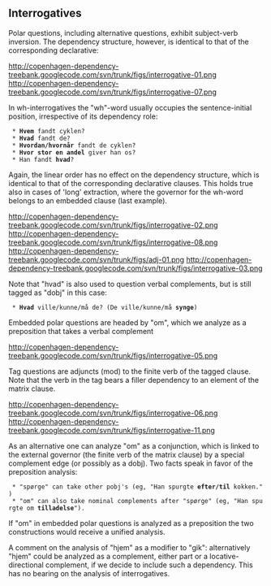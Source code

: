 ==  Interrogatives ==

Polar questions, including alternative questions, exhibit subject-verb inversion. The dependency structure, however, is identical to that of the corresponding declarative:

http://copenhagen-dependency-treebank.googlecode.com/svn/trunk/figs/interrogative-01.png http://copenhagen-dependency-treebank.googlecode.com/svn/trunk/figs/interrogative-07.png

In wh-interrogatives the "wh"-word usually occupies the sentence-initial position, irrespective of its dependency role:

  * '''Hvem''' fandt cyklen?
  * '''Hvad''' fandt de?
  * '''Hvordan/hvornår''' fandt de cyklen?
  * '''Hvor stor en andel''' giver han os?
  * Han fandt '''hvad'''?

Again, the linear order has no effect on the dependency structure, which is identical to that of the corresponding declarative clauses. This holds true also in cases of 'long' extraction, where the governor for the wh-word belongs to an embedded clause (last example).

http://copenhagen-dependency-treebank.googlecode.com/svn/trunk/figs/interrogative-02.png http://copenhagen-dependency-treebank.googlecode.com/svn/trunk/figs/interrogative-08.png http://copenhagen-dependency-treebank.googlecode.com/svn/trunk/figs/adj-01.png http://copenhagen-dependency-treebank.googlecode.com/svn/trunk/figs/interrogative-03.png

Note that "hvad" is also used to question verbal complements, but is still tagged as "dobj" in this case:

  * '''Hvad''' ville/kunne/må de? (De ville/kunne/må '''synge''')

Embedded polar questions are headed by "om", which we analyze as a preposition that takes a verbal complement

http://copenhagen-dependency-treebank.googlecode.com/svn/trunk/figs/interrogative-05.png

Tag questions are adjuncts (mod) to the finite verb of the tagged clause. Note that the verb in the tag bears a filler dependency to an element of the matrix clause.

http://copenhagen-dependency-treebank.googlecode.com/svn/trunk/figs/interrogative-06.png http://copenhagen-dependency-treebank.googlecode.com/svn/trunk/figs/interrogative-11.png

As an alternative one can analyze "om" as a conjunction, which is linked to the external governor (the finite verb of the matrix clause) by a special complement edge (or possibly as a dobj). Two facts speak in favor of the preposition analysis:

  * "spørge" can take other pobj's (eg, "Han spurgte '''efter/til''' kokken.")
  * "om" can also take nominal complements after "spørge" (eg, "Han spurgte om '''tilladelse'''").

If "om" in embedded polar questions is analyzed as a preposition the two constructions would receive a unified analysis.

A comment on the analysis of "hjem" as a modifier to "gik": alternatively "hjem" could be analyzed as a complement, either part or a locative-directional complement, if we decide to include such a dependency. This has no bearing on the analysis of interrogatives.
